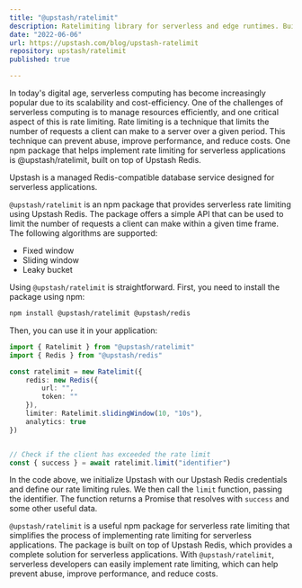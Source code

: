 ---
title: "@upstash/ratelimit"
description: Ratelimiting library for serverless and edge runtimes. Built on top of Upstash Redis.
date: "2022-06-06"
url: https://upstash.com/blog/upstash-ratelimit
repository: upstash/ratelimit
published: true

---

In today's digital age, serverless computing has become increasingly popular due to its scalability and cost-efficiency. One of the challenges of serverless computing is to manage resources efficiently, and one critical aspect of this is rate limiting. Rate limiting is a technique that limits the number of requests a client can make to a server over a given period. This technique can prevent abuse, improve performance, and reduce costs. One npm package that helps implement rate limiting for serverless applications is @upstash/ratelimit, built on top of Upstash Redis.

Upstash is a managed Redis-compatible database service designed for serverless applications.

`@upstash/ratelimit` is an npm package that provides serverless rate limiting using Upstash Redis. The package offers a simple API that can be used to limit the number of requests a client can make within a given time frame. The following algorithms are supported:

- Fixed window
- Sliding window
- Leaky bucket


Using `@upstash/ratelimit` is straightforward. First, you need to install the package using npm:

```bash
npm install @upstash/ratelimit @upstash/redis
```
Then, you can use it in your  application:

```ts
import { Ratelimit } from "@upstash/ratelimit"
import { Redis } from "@upstash/redis"

const ratelimit = new Ratelimit({
    redis: new Redis({
        url: "",
        token: ""
    }),
    limiter: Ratelimit.slidingWindow(10, "10s"),
    analytics: true
})


// Check if the client has exceeded the rate limit
const { success } = await ratelimit.limit("identifier")
```

In the code above, we initialize Upstash with our Upstash Redis credentials and define our rate limiting rules. We then call the `limit` function, passing the identifier. The function returns a Promise that resolves with `success` and some other useful data.

`@upstash/ratelimit` is a useful npm package for serverless rate limiting that simplifies the process of implementing rate limiting for serverless applications. The package is built on top of Upstash Redis, which provides a complete solution for serverless applications. With `@upstash/ratelimit`, serverless developers can easily implement rate limiting, which can help prevent abuse, improve performance, and reduce costs.
